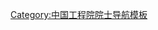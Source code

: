 {{Navbox
|name = 中国工程院土木、水利与建筑工程学部院士
|title = {{flagicon|CHN}} [[中国工程院]]土木、水利与建筑工程学部院士
|image = 
|above = 
|state = {{{state<includeonly>|collapsed</includeonly>}}}
|bodyclass = hlist
|group1= 1994年
|list1 = 
* [[傅熹年]]
* [[胡海涛]]†
* [[李国豪 (学者)|李国豪]]†
* [[梁应辰]]†
* [[刘先林]]
* [[潘家铮]]†
* [[钱七虎]]
* [[王光远 (院士)|王光远]]
* [[文伏波]]†
* [[谢礼立]]
* [[张锦秋]]
* [[张维 (力学家)|张　维]]†
* [[郑哲敏]]†
* [[周干峙]]†
* [[周镜|周　镜]]
|group2 = 1995年
|list2 = 
* [[陈厚群]]
* [[陈明致]]†
* [[陈新 (桥梁工程专家)|陈　新]]†
* [[崔俊芝]]
* [[冯叔瑜]]
* [[葛修润]]
* [[关肇邺]]
* [[黄熙龄]]†
* [[江欢成]]
* [[李鹗鼎]]†
* [[李圭白]]
* [[刘济舟]]†
* [[刘建航]]†
* [[龙驭球]]
* [[莫伯治]]†
* [[宁津生]]†
* [[容柏生]]†
* [[沙庆林]]†
* [[汪菊渊]]†
* [[王梦恕]]†
* [[吳良鏞]]
* [[项海帆]]
* [[谢鉴衡]]†
* [[严恺|严　恺]]†
* [[杨秀敏]]
* [[叶可明]]†
* [[周君亮]]
* [[朱伯芳]]
|group3 = 1997年
|list3 = 
* [[陈肇元]]†
* [[董石麟]]
* [[方秦汉]]†
* [[廖振鹏]]
* [[卢耀如]]
* [[吕志涛]]†
* [[马国馨]]
* [[钱正英]]
* [[佘畯南]]†
* [[谭靖夷]]†
* [[吴中如]]
* [[张杰 (给水排水工程专家)|张　杰]]
* [[张蔚榛]]†
* [[赵国藩]]†
* [[郑守仁]]†
* [[钟训正]]
|group4 = 1999年
|list4 = 
* [[曹楚生]]†
* [[陈吉余]]†
* [[戴复东]]†
* [[何镜堂]]
* [[李道增]]†
* [[李玶|李　玶]]†
* [[劉經南]]
* [[罗绍基]]
* [[孟兆祯]]
* [[沈世钊]]
* [[施仲衡]]
* [[谢世楞]]†
* [[徐乾清]]†
* [[曾庆元]]†
* [[郑皆连]]
* [[周丰峻]]
|group5 = 2001年
|list5 = 
* [[陈志恺]]†
* [[范立础]]†
* [[韩其为]]†
* [[江亿|江　亿]]
* [[李猷嘉]]
* [[林俊德]]†
* [[马洪琪]]
* [[王家耀]]
* [[王三一]]†
* [[魏敦山]]
* [[郑颖人]]
|group6 = 2003年
|list6 = 
* [[茆智|茆　智]]
* [[欧进萍]]
* [[王景全]]
* [[王瑞珠]]
* [[张超然]]
* [[张在明]]†
* [[张祖勋]]
* [[周福霖]]
* [[邹德慈]]†
|group7 = 2005年
|list7 = 
* [[程泰宁]]
* [[梁文灏]]
* [[林元培]]
* [[沈祖炎]]†
* [[孙伟 (土木工程材料专家)|孙　伟]]†
* [[王浩 (水文水资源专家)|王　浩]]
* [[许其凤]]†
|group8 = 2007年
|list8 = 
* [[黄卫|黄　卫]]
* [[雷志栋]]†
* [[马克俭]]
* [[王小东 (建筑师)|王小东]]
|group9 = 2009年
|list9 = 
* [[何华武]]
* [[秦顺全]]
* [[任南琪]]
* [[杨永斌 (结构力学与动力专家)|杨永斌]]
* [[张建云]]
* [[钟登华]]
|group10 = 2011年
|list10 = 
* [[崔愷|-{崔　愷}-]]
* [[龚晓南]]
* [[李建成 (大地测量学家)|李建成]]
* [[刘加平 (1956年)|刘加平]]
* [[缪昌文]]
* [[王超 (水资源保护专家)|王　超]]
* [[周绪红]]
|group11 = 2013年
|list11 = 
* [[杜彦良]]
* [[郭仁忠]]
* [[胡春宏]]
* [[聂建国]]
* [[钮新强]]
* [[肖绪文]]
|group12 = 2015年
|list12 = 
* [[陈政清]]
* [[孟建民 (建筑师)|孟建民]]
* [[彭永臻]]
* [[任辉启]]
* [[谭述森]]
* [[王复明]]
* [[王建国 (建筑学家)|王建国]]
* [[郑健龙]]
|group13 = 2017年
|list13 = 
* [[陈湘生]]
* [[邓铭江]]
* [[孔宪京]]
* [[李华军]]
* [[吴志强]]
* [[谢先启]]
* [[岳清瑞]]
* [[张建民 (岩土工程专家)|张建民]]
|group14 = 2019年
|list14 = 
* [[陈军 (地理信息系统专家)|陈　军]]
* [[冯夏庭]]
* [[李术才]]
* [[吕西林]]
* [[马军 (水处理专家)|马　军]]
* [[徐建 (1958年)|徐　建]]
* [[张喜刚]]
* [[庄惟敏]]

|group15 = 2021年
|list15 = 
* [[王明洋]]
* [[刘加平 (1967年)|刘加平]]
* [[朱合华]]
* [[许唯临]]
* [[杜修力]]
* [[张宗亮 (1962年)|张宗亮]]
* [[胡亚安]]
* [[高宗余]]
* [[唐洪武]]
* [[梅洪元]]

|below = 
†：已逝世
* [[Template:中国工程院机械与运载工程学部院士|机械与运载工程学部]]
* [[Template:中国工程院信息与电子工程学部院士|信息与电子工程学部]]
* [[Template:中国工程院化工、冶金与材料工程学部院士|化工、冶金与材料工程学部]]
* [[Template:中国工程院能源与矿业工程学部院士|能源与矿业工程学部]]
* '''土木、水利与建筑工程学部'''
* [[Template:中国工程院环境与轻纺工程学部院士|环境与轻纺工程学部]]
* [[Template:中国工程院农业学部院士|农业学部]]
* [[Template:中国工程院医药卫生学部院士|医药卫生学部]]
* [[Template:中国工程院工程管理学部院士|工程管理学部]]
}}<noinclude>
[[Category:中国工程院土木、水利与建筑工程学部院士| ]]
[[Category:中国工程院院士导航模板]]
</noinclude>